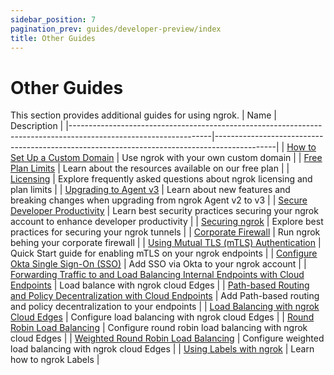 ```yaml
---
sidebar_position: 7
pagination_prev: guides/developer-preview/index
title: Other Guides
---
```


# Other Guides

This section provides additional guides for using ngrok.
| Name | Description |
|-----------------------------------------------------------------------------------------------------------------|---------------------------------------------------------------------------------------------|
| [How to Set Up a Custom Domain](how-to-set-up-a-custom-domain) | Use ngrok with your own custom domain |
| [Free Plan Limits](/docs/pricing-limits/free-plan-limits) | Learn about the resources available on our free plan |
| [Licensing](licensing.md) | Explore frequently asked questions about ngrok licensing and plan limits |
| [Upgrading to Agent v3](upgrade-v2-v3.mdx) | Learn about new features and breaking changes when upgrading from ngrok Agent v2 to v3 |
| [Secure Developer Productivity](security-dev-productivity/security-dev-productivity.md) | Learn best security practices securing your ngrok account to enhance developer productivity |
| [Securing ngrok](securing-your-tunnels) | Explore best practices for securing your ngrok tunnels |
| [Corporate Firewall](running-behind-firewalls.md) | Run ngrok behing your corporate firewall |
| [Using Mutual TLS (mTLS) Authentication](using-tls-mutual-authentication.md) | Quick Start guide for enabling mTLS on your ngrok endpoints |
| [Configure Okta Single Sign-On (SSO)](dashboard-sso-okta-setup.md) | Add SSO via Okta to your ngrok account |
| [Forwarding Traffic to and Load Balancing Internal Endpoints with Cloud Endpoints](forwarding-and-load-balancing-with-cloud-endpoints.mdx) | Load balance with ngrok cloud Edges |
| [Path-based Routing and Policy Decentralization with Cloud Endpoints](path-based-routing-and-policy-decentralization-with-cloud-endpoints.mdx) | Add Path-based routing and policy decentralization to your endpoints |
| [Load Balancing with ngrok Cloud Edges](load-balancing-with-cloud-edges.md) | Configure load balancing with ngrok cloud Edges |
| [Round Robin Load Balancing](how-to-round-robin-load-balance-with-ngrok-cloud-edges.mdx) | Configure round robin load balancing with ngrok cloud Edges |
| [Weighted Round Robin Load Balancing](how-to-do-weighted-load-balancing-with-ngrok-cloud-edges.mdx) | Configure weighted load balancing with ngrok cloud Edges |
| [Using Labels with ngrok](using-labels-within-ngrok.md) | Learn how to ngrok Labels |
